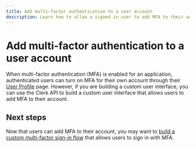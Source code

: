 ```yaml
---
title: Add multi-factor authentication to a user account
description: Learn how to allow a signed in user to add MFA to their account.
---
```


# Add multi-factor authentication to a user account

When multi-factor authentication (MFA) is enabled for an application, authenticated users can turn on MFA for their own account through their [User Profile](/docs/account-portal/user-profile-org-profile#user-profile) page. However, if you are building a custom user interface, you can use the Clerk API to build a custom user interface that allows users to add MFA to their account.

## Next steps

Now that users can add MFA to their account, you may want to [build a custom multi-factor sign-in flow](/docs/custom-flows/email-password-mfa) that allows users to sign in with MFA.